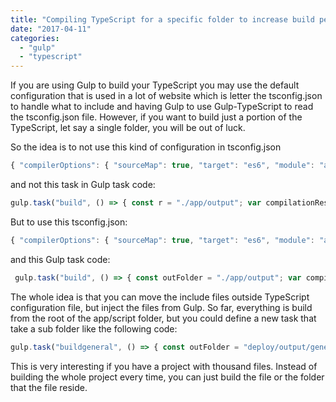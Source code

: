 ```yaml
---
title: "Compiling TypeScript for a specific folder to increase build performance"
date: "2017-04-11"
categories: 
  - "gulp"
  - "typescript"
---
```


If you are using Gulp to build your TypeScript you may use the default configuration that is used in a lot of website which is letter the tsconfig.json to handle what to include and having Gulp to use Gulp-TypeScript to read the tsconfig.json file. However, if you want to build just a portion of the TypeScript, let say a single folder, you will be out of luck.

So the idea is to not use this kind of configuration in tsconfig.json 

```javascript
{ "compilerOptions": { "sourceMap": true, "target": "es6", "module": "amd", "outDir": "./deploy/output", "types": [ "jquery", "requirejs", "lodash", "reflect-metadata" ], "experimentalDecorators": true, "emitDecoratorMetadata": true }, "include": [ "app/scripts/\*\*/\*" ], "exclude": [ "node\_modules", "\*\*/\*.spec.ts" ] } 
``` 


and not this task in Gulp task code:

```javascript
gulp.task("build", () => { const r = "./app/output"; var compilationResults = tsProject.src() .pipe(sourcemaps.init()) .pipe(tsProject()) compilationResults.dts.pipe(gulp.dest(r)); return compilationResults.js .pipe(sourcemaps.write('.')) .pipe(gulp.dest(r)); }); 
``` 

But to use this tsconfig.json:

```javascript
{ "compilerOptions": { "sourceMap": true, "target": "es6", "module": "amd", "outDir": "./deploy/output", "types": [ "jquery", "requirejs", "lodash", "reflect-metadata" ], "experimentalDecorators": true, "emitDecoratorMetadata": true }, "exclude": [ "node\_modules", "\*\*/\*.spec.ts" ] } 
``` 

 and this Gulp task code: 

 ```javascript
  gulp.task("build", () => { const outFolder = "./app/output"; var compilationResults = gulp.src("app/scripts/\*\*/\*.ts") .pipe(sourcemaps.init()) .pipe(tsProject()) compilationResults.dts.pipe(gulp.dest(outFolder)); return compilationResults.js .pipe(sourcemaps.write('.')) .pipe(gulp.dest(outFolder)); }); 
``` 

The whole idea is that you can move the include files outside TypeScript configuration file, but inject the files from Gulp. So far, everything is build from the root of the app/script folder, but you could define a new task that take a sub folder like the following code:

```javascript
gulp.task("buildgeneral", () => { const outFolder = "deploy/output/general"; var compilationResults = gulp.src("app/scripts/general/\*.ts") .pipe(sourcemaps.init()) .pipe(tsProject()) compilationResults.dts.pipe(gulp.dest(outFolder)); return compilationResults.js .pipe(sourcemaps.write('.')) .pipe(gulp.dest(outFolder)); }); 
``` 


This is very interesting if you have a project with thousand files. Instead of building the whole project every time, you can just build the file or the folder that the file reside.
